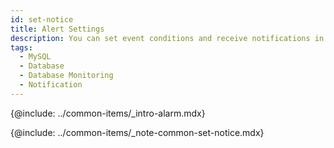 ```yaml
---
id: set-notice
title: Alert Settings
description: You can set event conditions and receive notifications in various forms.
tags:
  - MySQL
  - Database
  - Database Monitoring
  - Notification
---
```


{@include: ../common-items/_intro-alarm.mdx}

{@include: ../common-items/_note-common-set-notice.mdx}
